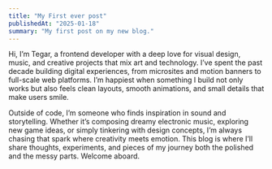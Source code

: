 ```yaml
---
title: "My First ever post"
publishedAt: "2025-01-18"
summary: "My first post on my new blog."
---
```


Hi, I’m Tegar, a frontend developer with a deep love for visual design, music, and creative projects that mix art and technology. I’ve spent the past decade building digital experiences, from microsites and motion banners to full-scale web platforms. I’m happiest when something I build not only works but also feels clean layouts, smooth animations, and small details that make users smile.

Outside of code, I’m someone who finds inspiration in sound and storytelling. Whether it’s composing dreamy electronic music, exploring new game ideas, or simply tinkering with design concepts, I’m always chasing that spark where creativity meets emotion. This blog is where I’ll share thoughts, experiments, and pieces of my journey both the polished and the messy parts. Welcome aboard.
